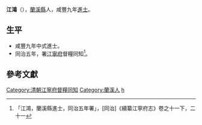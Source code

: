 '''江鴻'''（{{bd|？年||？年|catIdx=}}），[[蘭溪縣|蘭溪縣]]人，咸豐九年[[進士|進士]]。

== 生平 ==
* 咸豐九年中式進士。
* 同治五年，署[[江寧府|江寧府]]督糧同知<ref> 「江鴻，蘭溪縣進士，同治五年署」，[同治]《續纂江寧府志》卷之十一下，二十一</ref>。

==參考文獻==
{{reflist}}

{{DEFAULTSORT:Jiang hong}}
{{清朝人物小作品}}
{{咸豐九年己未科殿試金榜}}
[[Category:清朝江寧府督糧同知|Category:清朝江寧府督糧同知]]
[[Category:蘭溪人|Category:蘭溪人]]
[[Category:江姓|h]]